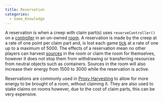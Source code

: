```yaml
---
title: Reservation
categories:
  - Game_Knowledge
---
```


A reservation is when a creep with claim part(s) uses `reserveController()` on a [controller](/StructureController) in an un-owned [room](/Map#room). A reservation is made by the creep at a rate of one point per claim part and, is lost each game [tick](/Tick) at a rate of one up to a maximum of 5000. The effects of a reservation mean no other players can harvest [sources](/Source) in the room or claim the room for themselves, however it does not stop them from withdrawing or transferring resources from neutral objects such as containers. Sources in the room will also increase their energy from 1500 to 3000 while the reservation is active.

Reservations are commonly used in [Proxy Harvesting](/Proxy_Harvesting) to allow for more energy to be brought of a room, without claiming it. They are also used to stake claims on rooms however, due to the cost of claim parts, this can be very expensive.
